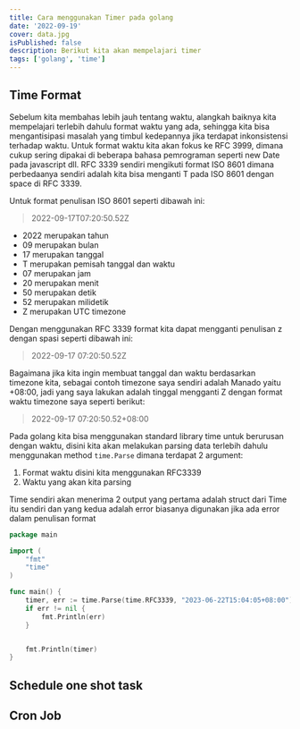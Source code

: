 ```yaml
---
title: Cara menggunakan Timer pada golang
date: '2022-09-19'
cover: data.jpg
isPublished: false
description: Berikut kita akan mempelajari timer
tags: ['golang', 'time']
---
```


## Time Format

Sebelum kita membahas lebih jauh tentang waktu, alangkah baiknya kita mempelajari terlebih dahulu format waktu yang ada, sehingga kita bisa mengantisipasi
masalah yang timbul kedepannya jika terdapat inkonsistensi terhadap waktu. Untuk format waktu kita akan fokus ke RFC 3999, dimana cukup sering dipakai di beberapa
bahasa pemrograman seperti new Date pada javascript dll. RFC 3339 sendiri mengikuti format ISO 8601 dimana perbedaanya sendiri adalah kita bisa menganti T pada ISO 8601
dengan space di RFC 3339.

Untuk format penulisan ISO 8601 seperti dibawah ini:

> 2022-09-17T07:20:50.52Z

-   2022 merupakan tahun
-   09 merupakan bulan
-   17 merupakan tanggal
-   T merupakan pemisah tanggal dan waktu
-   07 merupakan jam
-   20 merupakan menit
-   50 merupakan detik
-   52 merupakan milidetik
-   Z merupakan UTC timezone

Dengan menggunakan RFC 3339 format kita dapat mengganti penulisan z dengan spasi seperti dibawah ini:

> 2022-09-17 07:20:50.52Z

Bagaimana jika kita ingin membuat tanggal dan waktu berdasarkan timezone kita, sebagai contoh timezone saya sendiri adalah Manado yaitu +08:00, jadi yang saya lakukan
adalah tinggal mengganti Z dengan format waktu timezone saya seperti berikut:

> 2022-09-17 07:20:50.52+08:00

Pada golang kita bisa menggunakan standard library time untuk berurusan dengan waktu, disini kita akan melakukan parsing data terlebih dahulu
menggunakan method `time.Parse` dimana terdapat 2 argument:

1. Format waktu disini kita menggunakan RFC3339
2. Waktu yang akan kita parsing

Time sendiri akan menerima 2 output yang pertama adalah struct dari Time itu sendiri dan yang kedua adalah error biasanya digunakan jika ada
error dalam penulisan format

```go showlinenumbers theme=orange
package main

import (
	"fmt"
	"time"
)

func main() {
	timer, err := time.Parse(time.RFC3339, "2023-06-22T15:04:05+08:00")
	if err != nil {
		fmt.Println(err)
	}


	fmt.Println(timer)
}
```

## Schedule one shot task

## Cron Job
